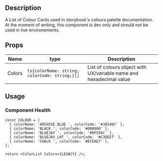 
<Meta title="components/ColorList" />

## Description

A List of Colour Cards used in storybook's colours palette documentation. At the moment of writing, this component is dev only and should not be used in live environements.

## Props

| Name   | type                                          | Description                                                        |
| ------ | --------------------------------------------- | ------------------------------------------------------------------ |
| Colors | `ts{colorName: string; colorCode: string;}[]` | List of colours object with UX/variable name and hexadecimal value |

## Usage

### Component Health

```tsx
const COLOUR = [
  { colorName: 'ARCHIVE_BLUE ', colorCode: '#3A549C' },
  { colorName: 'BLACK ', colorCode: '#000000' },
  { colorName: 'BLUEJAY ', colorCode: '#0F556C' },
  { colorName: 'BLUEJAY_LHT ', colorCode: '#C3DEE7' },
  { colorName: 'CHALK ', colorCode: '#ECEAE7' },
];

return <ColorList Colors={LEGACY} />;
```
